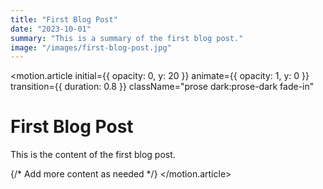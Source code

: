 ```yaml
---
title: "First Blog Post"
date: "2023-10-01"
summary: "This is a summary of the first blog post."
image: "/images/first-blog-post.jpg"
---
```



<motion.article
  initial={{ opacity: 0, y: 20 }}
  animate={{ opacity: 1, y: 0 }}
  transition={{ duration: 0.8 }}
  className="prose dark:prose-dark fade-in"
>
  # First Blog Post

  This is the content of the first blog post.

  {/* Add more content as needed */}
</motion.article>
